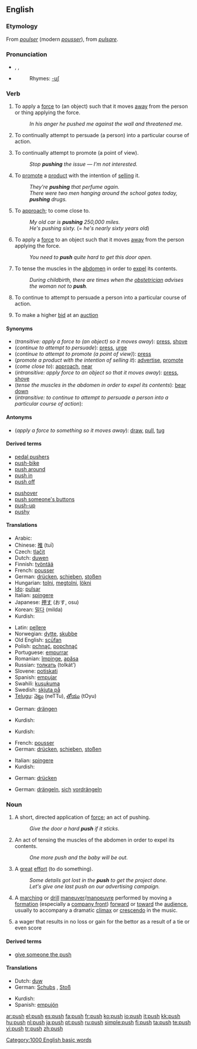 {{wikipedia|dab=push}}
==English==

===Etymology===
From {{OF.}} ''[[poulser]]'' (modern ''[[pousser]]''), from {{L.}} ''[[pulsare]]''.

===Pronunciation===
* {{enPR|po͝osh}}, {{IPA|pʊʃ}}, {{SAMPA|/pUS/}}
* {{audio|en-us-push.ogg|Audio (US)}}
*: Rhymes: [[Rhymes:English:-ʊʃ|-ʊʃ]]

===Verb===
{{en-verb|push|es}}

# {{transitive}} To apply a [[force]] to (an object) such that it moves [[away]] from the person or thing applying the force.
#: ''In his anger he pushed me against the wall and threatened me.''
# {{transitive}} To continually attempt to persuade (a person) into a particular course of action.
# {{transitive}} To continually attempt to promote (a point of view).
#: ''Stop '''pushing''' the issue &mdash; I'm not interested.''
# {{transitive}} To [[promote]] a [[product]] with the intention of [[sell]]ing it.
#: ''They're '''pushing''' that perfume again.''
#: ''There were two men hanging around the school gates today, '''pushing''' drugs.''
# {{context|informal|transitive}} To [[approach]]; to come close to.
#: ''My old car is '''pushing''' 250,000 miles.''
#: ''He's pushing sixty.'' (= ''he's nearly sixty years old'')
# {{intransitive}} To apply a [[force]] to an object such that it moves [[away]] from the person applying the force.
#: ''You need to '''push''' quite hard to get this door open.''
# {{intransitive}} To tense the muscles in the [[abdomen]] in order to [[expel]] its contents.
#: ''During childbirth, there are times when the [[obstetrician]] advises the woman not to '''push'''.''
# {{intransitive}} To continue to attempt to persuade a person into a particular course of action.
# To make a higher [[bid]] at an [[auction]]

====Synonyms====
* (''transitive: apply a force to (an object) so it moves away''): [[press]], [[shove]]
* (''continue to attempt to persuade''): [[press]], [[urge]]
* (''continue to attempt to promote (a point of view)''): [[press]]
* (''promote a product with the intention of selling it''): [[advertise]], [[promote]]
* (''come close to''): [[approach]], [[near]]
* (''intransitive: apply force to an object so that it moves away''): [[press]], [[shove]]
* (''tense the muscles in the abdomen in order to expel its contents''): [[bear down]]
* (''intransitive: to continue to attempt to persuade a person into a particular course of action''):

====Antonyms====
* (''apply a force to something so it moves away''): [[draw]], [[pull]], [[tug]]

====Derived terms====
{{top2}}
<!--"give someone the push-off" is derived from "push off"-->
* [[pedal pushers]]
* [[push-bike]]
* [[push around]]
* [[push in]]<!--jump the queue/line-->
* [[push off]]<!--also imperative-->
{{mid2}}
* [[pushover]]<!--noun-->
* [[push someone's buttons]]
* [[push-up]]
* [[pushy]]
{{bottom2}}

====Translations====
{{trans-top|transitive: apply a force to (an object) so that it moves away}}
* Arabic: {{Arab|[[دفع]]}} {{IPAchar|(dáfaʕa)}}
* Chinese: [[推]] (tuī)
* Czech: [[tlačit]]
* Dutch: [[duwen]]
* Finnish: [[työntää]]
* French: [[pousser]]
* German: [[drücken]], [[schieben]], [[stoßen]]
* Hungarian: [[tolni]], [[megtolni]], [[lökni]]
* [[Ido]]: [[pulsar]]
* Italian: [[spingere]]
* Japanese: [[押す]] (おす, osu)
* Korean: [[밀다]] (milda)
* Kurdish: {{KUchar|[[پاڵ دان]]}}
{{trans-mid}}
* Latin: [[pellere]]
* Norwegian: [[dytte]], [[skubbe]]
* Old English: [[scufan|scūfan]]
* Polish: [[pchnąć]], [[popchnąć]]
* Portuguese: [[empurrar]]
* Romanian: [[împinge]], [[apăsa]]
* Russian: [[толкать]] (tolkát’)
* Slovene: [[potiskati]]
* Spanish: [[empujar]]
* Swahili: [[kusukuma]]
* Swedish: [[skjuta på]]
* [[Telugu]]: [[నెట్టు]] (neTTu), [[తోయు]] (tOyu)
{{trans-bottom}}

{{trans-top|continually attempt to persuade (a person)}}
* German: [[drängen]]
{{trans-mid}}
* Kurdish: {{KUchar|[[پاڵ پێوه‌نان]]}}
{{trans-bottom}}

{{trans-top|continually attempt to promote (a point of view)}}
* Kurdish: {{KUchar|[[پاڵ پێوه‌نان]]}}
{{trans-mid}}
{{trans-bottom}}

{{trans-top|promote (a product)}}
{{trans-mid}}
{{trans-bottom}}

{{trans-top|intransitive: apply force to an object so that it moves away}}
* French: [[pousser]]
* German: [[drücken]], [[schieben]], [[stoßen]]
{{trans-mid}}
* Italian: [[spingere]]
* Kurdish: {{KUchar|[[پاڵ نان]]}}
{{trans-bottom}}

{{trans-top|intransitive: tense the muscles of the abdomen}}
* German: [[drücken]]
{{trans-mid}}
{{trans-bottom}}

{{trans-top|(intrans.) continue to attempt to persuade a person into a particular course of action}}
{{trans-mid}}
{{trans-bottom}}

{{trans-top|try to skip positions in a queue}}
* German: [[drängeln]], [[sich]] [[vordrängeln]]
{{trans-mid}}
{{trans-bottom}}

===Noun===
{{en-noun|es}}

# A short, directed application of [[force]]; an act of pushing.
#: ''Give the door a hard '''push''' if it sticks.''
# An act of tensing the muscles of the abdomen in order to expel its contents.
#: ''One more push and the baby will be out.''
# A [[great]] [[effort]] (to do something).
#: ''Some details got lost in the '''push''' to get the project done.''
#: ''Let's give one last push on our advertising campaign.''
# {{military}} A [[marching]] or [[drill]] [[maneuver]]/[[manoeuvre]] performed by moving a [[formation]] (especially a [[company front]]) [[forward]] or [[toward]] the [[audience]], usually to accompany a dramatic [[climax]] or [[crescendo]] in the music.
# {{rfv-sense}} a wager that results in no loss or gain for the bettor as a result of a tie or even score

====Derived terms====
* [[give someone the push]]

====Translations====
{{trans-top|short, directed application of force; act of pushing}}
* Dutch: [[duw]] {{m}}
* German: [[Schubs]] {{m}}, [[Stoß]] {{m}}
{{trans-mid}}
* Kurdish: {{KUchar|[[پاڵ]]}}
* Spanish: [[empujón]] {{m}}
{{trans-bottom}}

{{trans-top|act of tensing the muscles of the abdomen in order to expel its contents}}
{{trans-mid}}
{{trans-bottom}}

{{trans-top|great effort (to do something)}}
{{trans-mid}}
{{trans-bottom}}

{{trans-top|military: marching or drill maneuvre}}
{{trans-mid}}
{{trans-bottom}}

[[Category:1000 English basic words]]

[[ar:push]]
[[el:push]]
[[es:push]]
[[fa:push]]
[[fr:push]]
[[ko:push]]
[[io:push]]
[[it:push]]
[[kk:push]]
[[hu:push]]
[[nl:push]]
[[ja:push]]
[[pt:push]]
[[ru:push]]
[[simple:push]]
[[fi:push]]
[[ta:push]]
[[te:push]]
[[vi:push]]
[[tr:push]]
[[zh:push]]